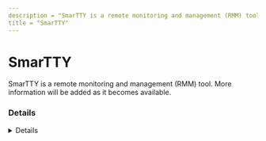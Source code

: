 ```yaml
---
description = "SmarTTY is a remote monitoring and management (RMM) tool. More information will be added as it becomes available."
title = "SmarTTY"
---
```




# SmarTTY

SmarTTY is a remote monitoring and management (RMM) tool. More information will be added as it becomes available.

### Details
<Details author={""}
         category={""}
         created={""}
         website={""}
         lastModified={""}
         privileges={""}
         free={ false }
         verification={ false }
/>

#### Installation Paths
<Card code={ ["c:\\Program Files (x86)\\Sysprogs\\SmarTTY\\*", "*\\Sysprogs\\SmarTTY\\*", "*\\SmarTTY.exe"] }/>





### Forensic Artifacts








### Detections
- Detects potential processes activity of SmarTTY RMM tool
  - [Sigma Rule](https://github.com/magicsword-io/LOLRMM/blob/main/detections/sigma/smartty_processes_sigma.yml)


